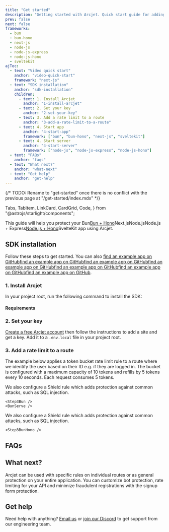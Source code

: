 ```yaml
---
title: "Get started"
description: "Getting started with Arcjet. Quick start guide for adding rate limiting, bot protection, and email validation to your app."
prev: false
next: false
frameworks:
  - bun
  - bun-hono
  - next-js
  - node-js
  - node-js-express
  - node-js-hono
  - sveltekit
ajToc:
  - text: "Video quick start"
    anchor: "video-quick-start"
    framework: "next-js"
  - text: "SDK installation"
    anchor: "sdk-installation"
    children:
      - text: 1. Install Arcjet
        anchor: "1-install-arcjet"
      - text: 2. Set your key
        anchor: "2-set-your-key"
      - text: 3. Add a rate limit to a route
        anchor: "3-add-a-rate-limit-to-a-route"
      - text: 4. Start app
        anchor: "4-start-app"
        framework: ["bun", "bun-hono", "next-js", "sveltekit"]
      - text: 4. Start server
        anchor: "4-start-server"
        framework: ["node-js", "node-js-express", "node-js-hono"]
  - text: "FAQs"
    anchor: "faqs"
  - text: "What next?"
    anchor: "what-next"
  - text: "Get help"
    anchor: "get-help"
---
```


{/* TODO: Rename to "get-started" once there is no conflict with the previous page at "/get-started/index.mdx" */}

  Tabs,
  TabItem,
  LinkCard,
  CardGrid,
  Code,
} from "@astrojs/starlight/components";

This guide will help you protect your <SlotByFramework inline client:load><Fragment slot="bun">Bun</Fragment><Fragment slot="bun-hono">[Bun +
Hono](https://hono.dev/getting-started/bun)</Fragment><Fragment slot="next-js">Next.js</Fragment><Fragment slot="node-js">Node.js</Fragment><Fragment slot="node-js-express">Node.js + Express</Fragment><Fragment slot="node-js-hono">[Node.js + Hono](https://hono.dev/getting-started/nodejs)</Fragment><Fragment slot="sveltekit">SvelteKit</Fragment></SlotByFramework> app using Arcjet.

<WhatIsArcjet />

<SlotByFramework client:load>
  <BunHonoNotice slot="bun-hono" />
  <NodeJsHonoNotice slot="node-js-hono" />
</SlotByFramework>

<SlotByFramework client:load>
  <VideoQuickStart slot="next-js" />
</SlotByFramework>

## SDK installation

Follow these steps to get started. You can also <SlotByFramework client:load inline><Fragment slot="bun">[find an example app on GitHub](https://github.com/arcjet/arcjet-js/tree/main/examples/bun-rl)</Fragment><Fragment slot="bun-hono">[find an example app on GitHub](https://github.com/arcjet/arcjet-js/tree/main/examples/bun-rl)</Fragment><Fragment slot="next-js">[find an example app on GitHub](https://github.com/arcjet/arcjet-js/tree/main/examples/nextjs-14-app-dir-rl)</Fragment><Fragment slot="node-js">[find an example app on GitHub](https://github.com/arcjet/arcjet-js/tree/main/examples/nodejs-rl)</Fragment><Fragment slot="node-js-express">[find an example app on GitHub](https://github.com/arcjet/arcjet-js/tree/main/examples/nodejs-express-rl)</Fragment><Fragment slot="node-js-hono">[find an example app on GitHub](https://github.com/arcjet/arcjet-js/tree/main/examples/nodejs-hono-rl)</Fragment><Fragment slot="sveltekit">[find an example app on GitHub](https://github.com/arcjet/arcjet-js/tree/main/examples/sveltekit)</Fragment></SlotByFramework>.

### 1. Install Arcjet

In your project root, run the following command to install the SDK:

<SlotByFramework client:load>
  <Step1Bun slot="bun" />
  <Step1Bun slot="bun-hono" />
  <Step1NextJs slot="next-js" />
  <Step1NodeJs slot="node-js" />
  <Step1NodeJs slot="node-js-express" />
  <Step1NodeJs slot="node-js-hono" />
  <Step1SvelteKit slot="sveltekit" />
</SlotByFramework>

#### Requirements

<SlotByFramework client:load>
  <RequirementsBun slot="bun" />
  <RequirementsBunHono slot="bun-hono" />
  <RequirementsNextJs slot="next-js" />
  <RequirementsNodeJs slot="node-js" />
  <RequirementsNodeJsExpress slot="node-js-express" />
  <RequirementsNodeJsHono slot="node-js-hono" />
  <RequirementsSvelteKit slot="sveltekit" />
</SlotByFramework>

### 2. Set your key

[Create a free Arcjet account](https://app.arcjet.com) then follow the
instructions to add a site and get a key. Add it to a `.env.local` file in your <FrameworkName client:load /> project root.

<SlotByFramework client:load>
  <Step2SetEnv slot="bun" />
  <Step2SetEnv slot="bun-hono" />
  <Step2 slot="next-js" />
  <Step2SetEnv slot="node-js" />
  <Step2SetEnv slot="node-js-express" />
  <Step2SetEnv slot="node-js-hono" />
  <Step2 slot="sveltekit" />
</SlotByFramework>

### 3. Add a rate limit to a route

The example below applies a token bucket rate limit rule to a route where we
identify the user based on their ID e.g. if they are logged in. The bucket is
configured with a maximum capacity of 10 tokens and refills by 5 tokens every 10
seconds. Each request consumes 5 tokens.

<SlotByFramework client:load>
  <Fragment slot="bun">

We also configure a Shield rule which adds protection against common attacks,
such as SQL injection.

    <Step3Bun />
    <BunServe />

  </Fragment>
  <Fragment slot="bun-hono">

We also configure a Shield rule which adds protection against common attacks,
such as SQL injection.

    <Step3BunHono />

  </Fragment>
  <Step3NextJs slot="next-js" />
  <Step3NodeJs slot="node-js" />
  <Step3NodeJsExpress slot="node-js-express" />
  <Step3NodeJsHono slot="node-js-hono" />
  <Step3SvelteKit slot="sveltekit" />
</SlotByFramework>

<SlotByFramework client:load>
  <Step4Bun slot="bun" />
  <Step4Bun slot="bun-hono" />
  <Step4 slot="next-js" />
  <Step4NodeJs slot="node-js" />
  <Step4NodeJsExpress slot="node-js-express" />
  <Step4NodeJsHono slot="node-js-hono" />
  <Step4SvelteKit slot="sveltekit" />
</SlotByFramework>

## FAQs

<FAQs />

## What next?

Arcjet can be used with specific rules on individual routes or as general
protection on your entire application. You can customize bot protection, rate
limiting for your API and minimize fraudulent registrations with the signup form
protection.

<CardGrid>
  <LinkCard
    title="Rate limiting reference"
    href="/rate-limiting/reference/sveltekit"
    description="Full details about rate limiting."
  />
  <LinkCard
    title="Example app"
    href="https://github.com/arcjet/arcjet-js/tree/main/examples/sveltekit"
    description="Check out our SvelteKit example code in GitHub."
  ></LinkCard>
  <LinkCard
    title="Arcjet Shield"
    href="/shield/quick-start/sveltekit"
    description="Protect your app from common attacks."
  />
  <LinkCard
    title="Bot protection"
    href="/bot-protection/quick-start/sveltekit"
    description="Protect your app from bots and scrapers."
  />
  <LinkCard
    title="Email validation"
    href="/email-validation/quick-start/sveltekit"
    description="Minimize fraudulent registrations."
  />
  <LinkCard
    title="Signup form protection"
    href="/signup-protection/quick-start/sveltekit"
    description="Protect your signup form from abuse."
  />
  <LinkCard
    title="SDK reference"
    href="/reference/sveltekit"
    description="SvelteKit SDK reference guide."
  />
  <LinkCard
    title="Testing"
    href="/testing"
    description="Write tests for your rules."
  />
</CardGrid>

## Get help

Need help with anything? [Email us](mailto:support@arcjet.com) or [join our
Discord](https://discord.gg/TPra6jqZDC) to get support from our
engineering team.

<Comments />
